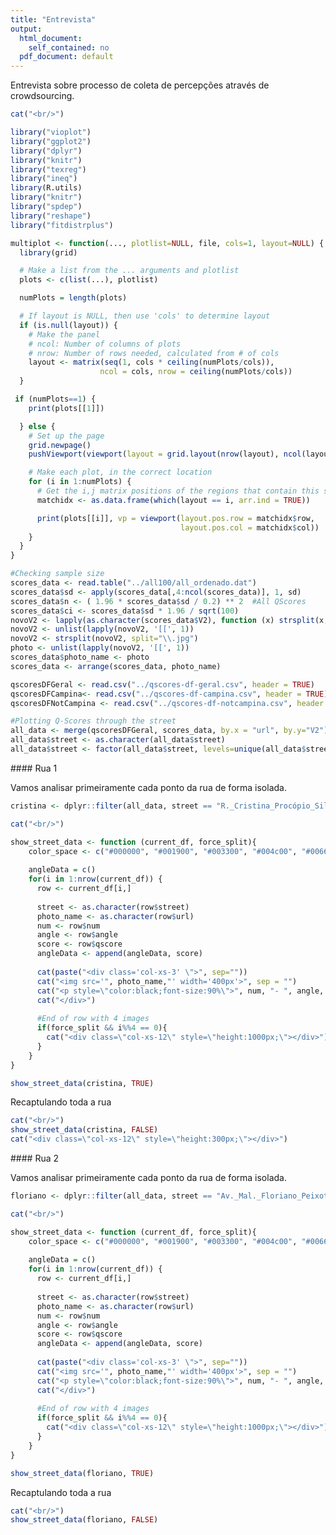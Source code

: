 ```yaml
---
title: "Entrevista"
output:
  html_document:
    self_contained: no
  pdf_document: default
---
```


<style>
    body .main-container {
         max-width: 100%;
        margin-left: 20px;
        margin-right: auto;
    }
</style>

Entrevista sobre processo de coleta de percepções através de crowdsourcing.   

```r
cat("<br/>")

library("vioplot")
library("ggplot2")
library("dplyr")
library("knitr")
library("texreg")
library("ineq")
library(R.utils)
library("knitr")
library("spdep")
library("reshape")
library("fitdistrplus")

multiplot <- function(..., plotlist=NULL, file, cols=1, layout=NULL) {
  library(grid)

  # Make a list from the ... arguments and plotlist
  plots <- c(list(...), plotlist)

  numPlots = length(plots)

  # If layout is NULL, then use 'cols' to determine layout
  if (is.null(layout)) {
    # Make the panel
    # ncol: Number of columns of plots
    # nrow: Number of rows needed, calculated from # of cols
    layout <- matrix(seq(1, cols * ceiling(numPlots/cols)),
                    ncol = cols, nrow = ceiling(numPlots/cols))
  }

 if (numPlots==1) {
    print(plots[[1]])

  } else {
    # Set up the page
    grid.newpage()
    pushViewport(viewport(layout = grid.layout(nrow(layout), ncol(layout))))

    # Make each plot, in the correct location
    for (i in 1:numPlots) {
      # Get the i,j matrix positions of the regions that contain this subplot
      matchidx <- as.data.frame(which(layout == i, arr.ind = TRUE))

      print(plots[[i]], vp = viewport(layout.pos.row = matchidx$row,
                                      layout.pos.col = matchidx$col))
    }
  }
}

```

```r
#Checking sample size
scores_data <- read.table("../all100/all_ordenado.dat")
scores_data$sd <- apply(scores_data[,4:ncol(scores_data)], 1, sd)
scores_data$n <- ( 1.96 * scores_data$sd / 0.2) ** 2  #All QScores
scores_data$ci <- scores_data$sd * 1.96 / sqrt(100)
novoV2 <- lapply(as.character(scores_data$V2), function (x) strsplit(x, split="/", fixed=TRUE)[[1]][7])
novoV2 <- unlist(lapply(novoV2, '[[', 1))
novoV2 <- strsplit(novoV2, split="\\.jpg")
photo <- unlist(lapply(novoV2, '[[', 1))
scores_data$photo_name <- photo
scores_data <- arrange(scores_data, photo_name)

qscoresDFGeral <- read.csv("../qscores-df-geral.csv", header = TRUE)
qscoresDFCampina<- read.csv("../qscores-df-campina.csv", header = TRUE)
qscoresDFNotCampina <- read.csv("../qscores-df-notcampina.csv", header = TRUE)

#Plotting Q-Scores through the street
all_data <- merge(qscoresDFGeral, scores_data, by.x = "url", by.y="V2")#qscoresDFGeral
all_data$street <- as.character(all_data$street)
all_data$street <- factor(all_data$street, levels=unique(all_data$street))

```


#\#\#\# Rua 1

Vamos analisar primeiramente cada ponto da rua de forma isolada.

```r
cristina <- dplyr::filter(all_data, street == "R._Cristina_Procópio_Silva") %>% dplyr::group_by(num) %>% dplyr::arrange(street, num, angle) %>% dplyr::select(url, photo_name, street, num, angle, qscore, V3, ci)
```

```r
cat("<br/>")

show_street_data <- function (current_df, force_split){
    color_space <- c("#000000", "#001900", "#003300", "#004c00", "#006600", "#007f00", "#009900", "#00b200", "#00cc00", "#00e500", "#00ff00")
    
    angleData = c()
    for(i in 1:nrow(current_df)) {
      row <- current_df[i,]
      
      street <- as.character(row$street)
      photo_name <- as.character(row$url)
      num <- row$num
      angle <- row$angle
      score <- row$qscore
      angleData <- append(angleData, score)
      
      cat(paste("<div class='col-xs-3' \">", sep=""))
      cat("<img src='", photo_name,"' width='400px'>", sep = "")
      cat("<p style=\"color:black;font-size:90%\">", num, "- ", angle,  "</p>", sep="")
      cat("</div>")
      
      #End of row with 4 images
      if(force_split && i%%4 == 0){
        cat("<div class=\"col-xs-12\" style=\"height:1000px;\"></div>")
      }
    }
}

show_street_data(cristina, TRUE)
```

Recaptulando toda a rua

```r
cat("<br/>")
show_street_data(cristina, FALSE)
cat("<div class=\"col-xs-12\" style=\"height:300px;\"></div>")
```


#\#\#\# Rua 2

Vamos analisar primeiramente cada ponto da rua de forma isolada.

```r
floriano <- dplyr::filter(all_data, street == "Av._Mal._Floriano_Peixoto") %>% dplyr::group_by(num) %>% dplyr::arrange(street, num, angle) %>% dplyr::select(url, photo_name, street, num, angle, qscore, V3, ci)
```

```r
cat("<br/>")

show_street_data <- function (current_df, force_split){
    color_space <- c("#000000", "#001900", "#003300", "#004c00", "#006600", "#007f00", "#009900", "#00b200", "#00cc00", "#00e500", "#00ff00")
    
    angleData = c()
    for(i in 1:nrow(current_df)) {
      row <- current_df[i,]
      
      street <- as.character(row$street)
      photo_name <- as.character(row$url)
      num <- row$num
      angle <- row$angle
      score <- row$qscore
      angleData <- append(angleData, score)
      
      cat(paste("<div class='col-xs-3' \">", sep=""))
      cat("<img src='", photo_name,"' width='400px'>", sep = "")
      cat("<p style=\"color:black;font-size:90%\">", num, "- ", angle,  "</p>", sep="")
      cat("</div>")
      
      #End of row with 4 images
      if(force_split && i%%4 == 0){
        cat("<div class=\"col-xs-12\" style=\"height:1000px;\"></div>")
      }
    }
}

show_street_data(floriano, TRUE)
```

Recaptulando toda a rua

```r
cat("<br/>")
show_street_data(floriano, FALSE)
```